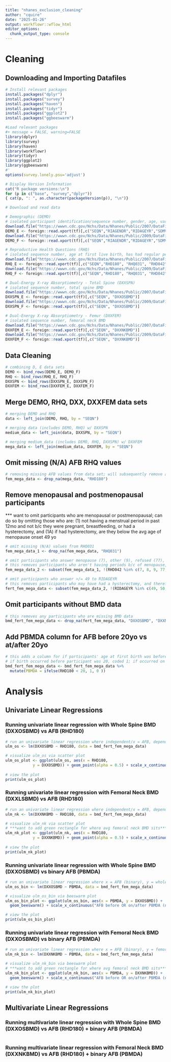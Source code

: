 ```yaml
---
title: "nhanes_exclusion_cleaning"
author: "cquire"
date: "2025-01-26"
output: workflowr::wflow_html
editor_options:
  chunk_output_type: console
---
```


# Cleaning

## Downloading and Importing Datafiles
```r
# Install relevant packages
install.packages("dplyr")
install.packages("survey")
install.packages("haven")
install.packages("tidyr")
install.packages("ggplot2")
install.packages("ggbeeswarm")
```

```r
#Load relevant packages
#+ message = FALSE, warning=FALSE
library(dplyr)
library(survey)
library(haven)
library(workflowr)
library(tidyr)
library(ggplot2)
library(ggbeeswarm)
#'
options(survey.lonely.psu='adjust')

# Display Version Information
cat("R package versions:\n")
for (p in c("base", "survey","dplyr"))
{ cat(p, ": ", as.character(packageVersion(p)), "\n")}
```

```r
# Download and read data

# Demographic (DEMO)
# isolated participant identification/sequence number, gender, age, variances
download.file("https://wwwn.cdc.gov/Nchs/Data/Nhanes/Public/2007/DataFiles/DEMO_E.XPT", tf <- tempfile(), mode="wb")
DEMO_E <- foreign::read.xport(tf)[,c("SEQN","RIAGENDR","RIDAGEYR","SDMVSTRA","SDMVPSU","WTMEC2YR")]
download.file("https://wwwn.cdc.gov/Nchs/Data/Nhanes/Public/2009/DataFiles/DEMO_F.xpt", tf <- tempfile(), mode="wb")
DEMO_F <- foreign::read.xport(tf)[,c("SEQN","RIAGENDR","RIDAGEYR","SDMVSTRA","SDMVPSU","WTMEC2YR")]

# Reproductive Health Questions (RHQ)
# isolated sequence number, age at first live birth, has had regular periods in the last 12 mo, reason for not having regular periods in last 12 mo
download.file("https://wwwn.cdc.gov/Nchs/Data/Nhanes/Public/2007/DataFiles/RHQ_E.XPT", tf <- tempfile(), mode="wb")
RHQ_E <- foreign::read.xport(tf)[,c("SEQN","RHD180", "RHQ031", "RHD042")]
download.file("https://wwwn.cdc.gov/Nchs/Data/Nhanes/Public/2009/DataFiles/RHQ_F.xpt", tf <- tempfile(), mode="wb")
RHQ_F <- foreign::read.xport(tf)[,c("SEQN","RHD180", "RHQ031", "RHD042")]

# Dual-Energy X-ray Absorptiometry - Total Spine (DXXSPN)
# isolated sequence number, total spine BMD
download.file("https://wwwn.cdc.gov/Nchs/Data/Nhanes/Public/2007/DataFiles/DXXSPN_E.xpt", tf <- tempfile(), mode="wb")
DXXSPN_E <- foreign::read.xport(tf)[,c("SEQN", "DXXOSBMD")]
download.file("https://wwwn.cdc.gov/Nchs/Data/Nhanes/Public/2009/DataFiles/DXXSPN_F.xpt", tf <- tempfile(), mode="wb")
DXXSPN_F <- foreign::read.xport(tf)[,c("SEQN", "DXXOSBMD")]

# Dual-Energy X-ray Absorptiometry - Femur (DXXFEM)
# isolated sequence number, femoral neck BMD
download.file("https://wwwn.cdc.gov/Nchs/Data/Nhanes/Public/2007/DataFiles/DXXFEM_E.xpt", tf <- tempfile(), mode="wb")
DXXFEM_E <- foreign::read.xport(tf)[,c("SEQN", "DXXNKBMD")]
download.file("https://wwwn.cdc.gov/Nchs/Data/Nhanes/Public/2009/DataFiles/DXXFEM_F.xpt", tf <- tempfile(), mode="wb")
DXXFEM_F <- foreign::read.xport(tf)[,c("SEQN", "DXXNKBMD")]

```

## Data Cleaning
```r
# combining D, E data sets
DEMO <- bind_rows(DEMO_E, DEMO_F)
RHQ <- bind_rows(RHQ_E, RHQ_F) 
DXXSPN <- bind_rows(DXXSPN_E, DXXSPN_F)
DXXFEM <- bind_rows(DXXFEM_E, DXXFEM_F)
```

## Merge DEMO, RHQ, DXX, DXXFEM data sets
```r
# merging DEMO and RHQ
data <- left_join(DEMO, RHQ, by = "SEQN")

# merging data (includes DEMO, RHQ) w/ DXXSPN
medium_data <- left_join(data, DXXSPN, by = "SEQN")

# merging medium_data (includes DEMO, RHQ, DXXSPN) w/ DXXFEM
mega_data <- left_join(medium_data, DXXFEM, by = "SEQN")
```

## Omit missing (N/A) AFB RHQ values
```r
# removing missing AFB values from data set; will subsequently remove all males from set
fem_mega_data <- drop_na(mega_data, "RHD180")
```

## Remove menopausal and postmenopausal participants
*** want to omit participants who are menopausal or postmenopausal; can do so by omitting those who are:
(1) not having a menstrual period in past 12mo and not b/c they were pregnant, breastfeeding, or had a hysterectomy, and
  (1A) if had hysterectomy, are they below the avg age of menopause onset 49 yo

```r
# omit missing (N/A) values from RHQ031
fem_mega_data_1 <- drop_na(fem_mega_data, "RHQ031")

# omit participants who answer menopause (7), other (9), refused (77), don't know (99) to RHD043
# this removes participants who aren't having periods b/c of menopause, another reason, or refused/don't know
fem_mega_data_2 <- subset(fem_mega_data_1, !(RHD042 %in% c(7, 8, 9, 77, 99)))

# omit participants who answer >/= 49 to RIDAGEYR
# this removes participants who may have had a hysterectomy, and therefore cannot say if they are experiencing menopause (based on lack of menstruation), and are at or above the average age that menopause occurs  
fert_fem_mega_data <- subset(fem_mega_data_2, !(RIDAGEYR %in% c(49, 50, 51, 52, 53, 54, 55, 56, 57, 58, 59, 60, 61, 62, 63, 64, 65, 66, 67, 68, 69, 70, 71, 72, 73, 74, 75, 76, 77, 78, 79, 80)))
```

## Omit participants without BMD data
```r
# this removes any participants who are missing BMD data
bmd_fert_fem_mega_data <- drop_na(fert_fem_mega_data, "DXXOSBMD", "DXXNKBMD")
```

## Add PBMDA column for AFB before 20yo vs at/after 20yo
```r
# this adds a column for if participants' age at first birth was before age of peak bone mineral density accrual (PBMDA) or at/after age of PBMDA
# if birth occurred before participant was 20, coded 1; if occurred on or after participant was 20, coded 0
bmd_fert_fem_mega_data <- bmd_fert_fem_mega_data %>%
  mutate(PBMDA = ifelse(RHD180 < 20, 1, 0 ))
```


# Analysis

## Univariate Linear Regressions

### Running univariate linear regression with Whole Spine BMD (DXXOSBMD) vs AFB (RHD180) 
```r
# run an univariate linear regression where independent/x = AFB, dependent/y = whole spine BMD
ulm_os <- lm(DXXOSBMD ~ RHD180, data = bmd_fert_fem_mega_data)

# visualize ulm_os via scatter plot
ulm_os_plot <- ggplot(ulm_os, aes(x = RHD180, 
            y = DXXOSBMD)) + geom_point(alpha = 0.5) + scale_x_continuous("AFB (yrs)", breaks = seq(0, 40, by = 2)) + scale_y_continuous("Whole Spine Bone Mineral Density (g/cm^2)", breaks = seq(0, 2, by = 0.1)) + annotate("rect", xmin = -Inf, xmax = Inf, ymin = 1.1, ymax = 1.2, fill = "lightgreen", alpha = 0.2) + geom_vline(xintercept = 20, linetype = "dashed", color = "darkorange") + geom_vline(xintercept = 22, linetype = "dashed", color = "yellow") + geom_vline(xintercept = 18, linetype = "dashed", color = "yellow")
  
# view the plot
print(ulm_os_plot)
```

### Running univariate linear regression with Femoral Neck BMD (DXXLSBMD) vs AFB (RHD180)
```r
# run an univariate linear regression where independent/x = AFB, dependent/y = femoral neck BMD
ulm_nk <- lm(DXXNKBMD ~ RHD180, data = bmd_fert_fem_mega_data)

# visualize ulm_nk via scatter plot
# ***want to add green rectangle for where avg femoral neck BMD sits***
ulm_nk_plot <- ggplot(ulm_nk, aes(x = RHD180, 
            y = DXXNKBMD)) + geom_point(alpha = 0.5) + scale_x_continuous("AFB (yrs)", breaks = seq(0, 40, by = 2)) + scale_y_continuous("Femoral Neck Bone Mineral Density (g/cm^2)", breaks = seq(0, 2, by = 0.1)) + geom_vline(xintercept = 20, linetype = "dashed", color = "darkorange") + geom_vline(xintercept = 22, linetype = "dashed", color = "yellow") + geom_vline(xintercept = 18, linetype = "dashed", color = "yellow")
  
# view the plot
print(ulm_nk_plot)
```

### Running univariate linear regression with Whole Spine BMD (DXXOSBMD) vs binary AFB (PBMDA)
```r
# run an univariate linear regression where x = AFB (binary), y = whole spine BMD
ulm_os_bin <- lm(DXXOSBMD ~ PBMDA, data = bmd_fert_fem_mega_data)

# visualize ulm_os_bin via beeswarm plot
ulm_os_bin_plot <- ggplot(ulm_os_bin, aes(x = PBMDA, y = DXXOSBMD)) +
  geom_beeswarm() + scale_x_continuous("AFB before OR on/after PBMDA (no/yes)", breaks=seq(0,1,by=1)) + scale_y_continuous("Whole Spine Bone Mineral Density (g/cm^2)", breaks = seq(0, 2, by = 0.1)) + annotate("rect", xmin = -Inf, xmax = Inf, ymin = 1.1, ymax = 1.2, fill = "lightgreen", alpha = 0.2)

# view the plot
print(ulm_os_bin_plot)
```

### Running univariate linear regression with Femoral Neck BMD (DXXOSBMD) vs binary AFB (PBMDA)
```r
# run an univariate linear regression where x = AFB (binary), y = femoral neck BMD
ulm_nk_bin <- lm(DXXNKBMD ~ PBMDA, data = bmd_fert_fem_mega_data)

# visualize ulm_nk_bin via beeswarm plot
# ***want to add green rectangle for where avg femoral neck BMD sits***
ulm_nk_bin_plot <- ggplot(ulm_nk_bin, aes(x = PBMDA, y = DXXNKBMD)) +
  geom_beeswarm() + scale_x_continuous("AFB before OR on/after PBMDA (no/yes)", breaks=seq(0,1,by=1)) + scale_y_continuous("Femoral Neck Bone Mineral Density (g/cm^2)", breaks = seq(0, 2, by = 0.1))

# view the plot
print(ulm_nk_bin_plot)
```

## Multivariate Linear Regressions

### Running multivariate linear regression with Whole Spine BMD (DXXOSBMD) vs AFB (RHD180) + binary AFB (PBMDA)
```r

```

### Running multivariate linear regression with Femoral Neck BMD (DXXNKBMD) vs AFB (RHD180) + binary AFB (PBMDA)
```r

```

